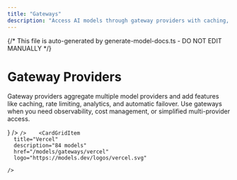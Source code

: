 ```yaml
---
title: "Gateways"
description: "Access AI models through gateway providers with caching, rate limiting, and analytics."
---
```


{/* This file is auto-generated by generate-model-docs.ts - DO NOT EDIT MANUALLY */}


# Gateway Providers

Gateway providers aggregate multiple model providers and add features like caching, rate limiting, analytics, and automatic failover. Use gateways when you need observability, cost management, or simplified multi-provider access.

<CardGrid>
    <CardGridItem
      title="Netlify"
      description="34 models"
      href="/models/gateways/netlify"
      logo={<NetlifyLogo />}
    />    <CardGridItem
      title="OpenRouter"
      description="118 models"
      href="/models/gateways/openrouter"
      logo="https://models.dev/logos/openrouter.svg"

    />    <CardGridItem
      title="Vercel"
      description="84 models"
      href="/models/gateways/vercel"
      logo="https://models.dev/logos/vercel.svg"

    />
</CardGrid>
